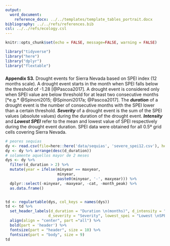 ```yaml
---
output:
  word_document:
    reference_docx: ../../templates/template_tables_portrait.docx
bibliography: ../../refs/references.bib
csl: ../../refs/ecology.csl
---
```


```r
knitr::opts_chunk$set(echo = FALSE, message=FALSE, warning = FALSE)
```


```r
library("tidyverse")
library("here")
library("dplyr")
library("flextable")

```


##### 
**Appendix S3.** Drought events for Sierra Nevada based on SPEI index (12 months scale). A drought event starts in the month when SPEI falls below the threshold of -1.28 [@Pascoa2017]. A drought event is considered only when SPEI value are below threshold for at least two consecutive months [*e.g.* @Spinoni2015; @Spinoni2017a; @Pascoa2017]. The ***duration*** of a drought event is the number of consecutive months with the SPEI lower than a certain threshold. ***Severity*** of a drought event is the sum of the SPEI values (absolute values) during the duration of the drought event. ***Intensity*** and ***Lowest SPEI*** refer to the mean and lowest value of SPEI respectively during the drought event duration. SPEI data were obtained for all 0.5º grid cells covering Sierra Nevada.  

```r
# peores sequias 
dy <- read.csv(file=here::here('data/sequias', 'severe_spei12.csv'), header=TRUE)
dy <- dy %>% arrange(desc(d_duration))
# solamente aquellos mayor de 2 meses 
dys <- dy %>% 
  filter(d_duration > 2) %>%  
  mutate(year = ifelse(minyear == maxyear, 
                       minyear, 
                       paste0(minyear, '-', maxyear))) %>% 
  dplyr::select(-minyear, -maxyear, -cat, -month_peak) %>% 
  as.data.frame() 


td <- regulartable(dys, col_keys = names(dys))
td <- td %>% 
  set_header_labels(d_duration = "Duration \n(months)", d_intensity = "Intensity", 
                   d_severity = "Severity", lowest_spei = "Lowest \nSPEI", rangeDate = "Months", year = "Year") %>% 
  align(align = "center", part ="all") %>% 
  bold(part = 'header') %>% 
  fontsize(part = "header", size = 10) %>%
  fontsize(part = "body", size = 9) 
td
```
